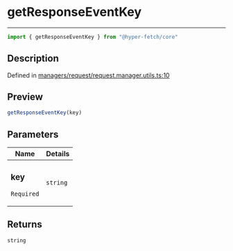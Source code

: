 

# getResponseEventKey

<div class="api-docs__separator" data-reactroot="">

---

</div><div class="api-docs__import" data-reactroot="">

```ts
import { getResponseEventKey } from "@hyper-fetch/core"
```

</div><div class="api-docs__section">

## Description

</div><div class="api-docs__description"><span class="api-docs__do-not-parse">



</span></div><p class="api-docs__definition">

Defined in [managers/request/request.manager.utils.ts:10](https://github.com/BetterTyped/hyper-fetch/blob/cc329b91/packages/core/src/managers/request/request.manager.utils.ts#L10)

</p><div class="api-docs__section">

## Preview

</div><div class="api-docs__preview fn">

```ts
getResponseEventKey(key)
```

</div><div class="api-docs__section">

## Parameters

</div><div class="api-docs__parameters"><table><thead><tr><th>Name</th><th>Details</th></tr></thead><tbody><tr param-data="key"><td class="api-docs__param-name required">

### key 

`Required`

</td><td class="api-docs__param-type">

`string`

</td></tr></tbody></table></div><div class="api-docs__section">

## Returns

</div><div class="api-docs__returns">

```ts
string
```

</div>